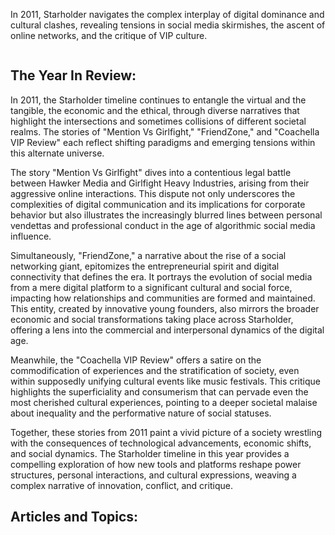 In 2011, Starholder navigates the complex interplay of digital dominance and cultural clashes, revealing tensions in social media skirmishes, the ascent of online networks, and the critique of VIP culture.

<img src="https://www.blockstar.com/wp-content/uploads/2024/06/2011_coachella.png" alt="" />

## The Year In Review:
In 2011, the Starholder timeline continues to entangle the virtual and the tangible, the economic and the ethical, through diverse narratives that highlight the intersections and sometimes collisions of different societal realms. The stories of "Mention Vs Girlfight," "FriendZone," and "Coachella VIP Review" each reflect shifting paradigms and emerging tensions within this alternate universe.

The story "Mention Vs Girlfight" dives into a contentious legal battle between Hawker Media and Girlfight Heavy Industries, arising from their aggressive online interactions. This dispute not only underscores the complexities of digital communication and its implications for corporate behavior but also illustrates the increasingly blurred lines between personal vendettas and professional conduct in the age of algorithmic social media influence.

Simultaneously, "FriendZone," a narrative about the rise of a social networking giant, epitomizes the entrepreneurial spirit and digital connectivity that defines the era. It portrays the evolution of social media from a mere digital platform to a significant cultural and social force, impacting how relationships and communities are formed and maintained. This entity, created by innovative young founders, also mirrors the broader economic and social transformations taking place across Starholder, offering a lens into the commercial and interpersonal dynamics of the digital age.

Meanwhile, the "Coachella VIP Review" offers a satire on the commodification of experiences and the stratification of society, even within supposedly unifying cultural events like music festivals. This critique highlights the superficiality and consumerism that can pervade even the most cherished cultural experiences, pointing to a deeper societal malaise about inequality and the performative nature of social statuses.

Together, these stories from 2011 paint a vivid picture of a society wrestling with the consequences of technological advancements, economic shifts, and social dynamics. The Starholder timeline in this year provides a compelling exploration of how new tools and platforms reshape power structures, personal interactions, and cultural expressions, weaving a complex narrative of innovation, conflict, and critique.

## Articles and Topics:

